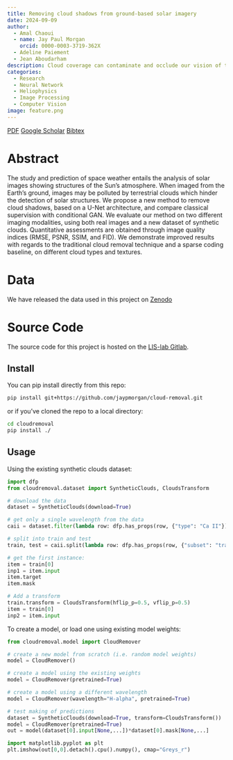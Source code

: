 ```yaml
---
title: Removing cloud shadows from ground-based solar imagery
date: 2024-09-09
author:
  - Amal Chaoui
  - name: Jay Paul Morgan
    orcid: 0000-0003-3719-362X
  - Adeline Paiement
  - Jean Aboudarham
description: Cloud coverage can contaminate and occlude our vision of the Sun. This cloud-contamination can vastly reduce the amount of usable data for scientists studying the weather conditions on the Sun. In this work, we address this issue using Neural Networks to remove clouds from solar imagery.
categories:
  - Research
  - Neural Network
  - Heliophysics
  - Image Processing
  - Computer Vision
image: feature.png
---
```


[<i class="ai obp"></i> PDF](https://link.springer.com/article/10.1007/s00138-024-01607-2){.btn .btn-outline-primary .btn role="button" data-toggle="tooltip" title="Here's a tooltip"} [<i class="ai ai-google-scholar"></i> Google Scholar](https://scholar.google.com/citations?view_op=view_citation&hl=en&citation_for_view=AO1az5YAAAAJ:W7OEmFMy1HYC){.btn .btn-outline-primary .btn role="button" data-toggle="tooltip" title="Here's a tooltip"} [Bibtex](bibtex.bib){.btn .btn-outline-primary .btn role="button" data-toggle="tooltip" title="Here's a tooltip"}

# Abstract

The study and prediction of space weather entails the analysis of solar images showing structures of the Sun’s atmosphere. When imaged from the Earth’s ground, images may be polluted by terrestrial clouds which hinder the detection of solar structures. We propose a new method to remove cloud shadows, based on a U-Net architecture, and compare classical supervision with conditional GAN. We evaluate our method on two different imaging modalities, using both real images and a new dataset of synthetic clouds. Quantitative assessments are obtained through image quality indices (RMSE, PSNR, SSIM, and FID). We demonstrate improved results with regards to the traditional cloud removal technique and a sparse coding baseline, on different cloud types and textures.

# Data

We have released the data used in this project on [Zenodo](https://zenodo.org/records/8010703)

# Source Code

The source code for this project is hosted on the [LIS-lab Gitlab](https://gitlab.lis-lab.fr/presage/cloud-removal-from-solar-imagery).

## Install

You can pip install directly from this repo:

``` bash
pip install git+https://github.com/jaypmorgan/cloud-removal.git
```

or if you've cloned the repo to a local directory:

``` bash
cd cloudremoval
pip install ./
```

## Usage

Using the existing synthetic clouds dataset:

``` python
import dfp
from cloudremoval.dataset import SyntheticClouds, CloudsTransform

# download the data
dataset = SyntheticClouds(download=True)

# get only a single wavelength from the data
caii = dataset.filter(lambda row: dfp.has_props(row, {"type": "Ca II"}))

# split into train and test
train, test = caii.split(lambda row: dfp.has_props(row, {"subset": "train"}))

# get the first instance:
item = train[0]
inp1 = item.input
item.target
item.mask

# Add a transform
train.transform = CloudsTransform(hflip_p=0.5, vflip_p=0.5)
item = train[0]
inp2 = item.input
```

To create a model, or load one using existing model weights:

``` python
from cloudremoval.model import CloudRemover

# create a new model from scratch (i.e. random model weights)
model = CloudRemover()

# create a model using the existing weights
model = CloudRemover(pretrained=True)

# create a model using a different wavelength
model = CloudRemover(wavelength="H-alpha", pretrained=True)

# test making of predictions
dataset = SyntheticClouds(download=True, transform=CloudsTransform())
model = CloudRemover(pretrained=True)
out = model(dataset[0].input[None,...])*dataset[0].mask[None,...]

import matplotlib.pyplot as plt
plt.imshow(out[0,0].detach().cpu().numpy(), cmap="Greys_r")
```
